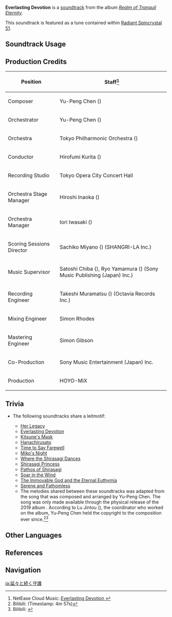 {{Soundtrack Infobox
|image          = Realm of Tranquil Eternity.png
|album          = Realm of Tranquil Eternity
|disc           = 1
|number         = 14
|featured       =
|featured2      =
|featured3      =
|featured_disc  =
|featured_disc2 =
|featured_disc3 =
|youtube_id     = VIvqSndwxuU
|spotify_id     = 4ifHykJhgluHtPX6DJad4n
|previous       = Her Legacy
|next           = Kitsune's Mask
}}
'''Everlasting Devotion''' is a [[soundtrack]] from the album ''[[Realm of Tranquil Eternity]]''.

This soundtrack is featured as a tune contained within [[Radiant Spincrystal 51]].

==Soundtrack Usage==
{{Soundtrack Usage
|quest    = The Five Colors' True Form
|location = Narukami Island//night
|teapot   = 51
}}

==Production Credits==
{| class="wikitable"
! Position
! Staff<ref>NetEase Cloud Music: [https://music.163.com/#/song?id=1879108673 Everlasting Devotion {{zh|绵延的守护}}]</ref>
|-
! Composer
| Yu-Peng Chen ({{zh|陈致逸}})
|-
! Orchestrator
| Yu-Peng Chen ({{zh|陈致逸}})
|-
! Orchestra
| Tokyo Philharmonic Orchestra ({{ja|東京フィルハーモニー交響楽団}})
|-
! Conductor
| Hirofumi Kurita ({{ja|栗田 博文}})
|-
! Recording Studio
| Tokyo Opera City Concert Hall
|-
! Orchestra Stage Manager
| Hiroshi Inaoka ({{ja|稲岡 宏司}})
|-
! Orchestra Manager
| Iori Iwasaki ({{ja|岩崎 井織}})
|-
! Scoring Sessions Director
| Sachiko Miyano ({{ja|宮野 幸子}}) (SHANGRI-LA Inc.)
|-
! Music Supervisor
| Satoshi Chiba ({{ja|千葉 智史}}), Ryo Yamamura ({{ja|山村 涼}}) (Sony Music Publishing (Japan) Inc.)
|-
! Recording Engineer
| Takeshi Muramatsu ({{ja|村松 健}}) (Octavia Records Inc.)
|-
! Mixing Engineer
| Simon Rhodes
|-
! Mastering Engineer
| Simon Gibson
|-
! Co-Production
| Sony Music Entertainment (Japan) Inc.
|-
! Production
| HOYO-MiX
|}

==Trivia==
* <section begin=KitsuneTheme /> The following soundtracks share a leitmotif:
** [[Her Legacy]]
** [[Everlasting Devotion]]
** [[Kitsune's Mask]]
** [[Hanachirusato (Soundtrack)|Hanachirusato]]
** [[Time to Say Farewell]]
** [[Miko's Night]]
** [[Where the Shirasagi Dances]]
** [[Shirasagi Princess]]
** [[Pathos of Shirasagi]]
** [[Soar in the Wind]]
** [[The Immovable God and the Eternal Euthymia (Soundtrack)|The Immovable God and the Eternal Euthymia]]
** [[Serene and Fathomless]]
** The melodies shared between these soundtracks was adapted from the song {{zh|"浮生"||zh_tl=Fleeting Life}} that was composed and arranged by Yu-Peng Chen. The song was only made available through the physical release of the 2019 album {{zh|''山止川行''|zh_tl=Mountain Stops, River Goes}}. According to Lu Jintou ({{zh|陆进透}}), the coordinator who worked on the album, Yu-Peng Chen held the copyright to the composition ever since.<ref>Bilibili: [https://www.bilibili.com/video/BV1dJ411F7JZ/ {{zh|不才个人原创专辑《山止川行》试听pv}}] (Timestamp: 4m 57s)</ref><ref>Bilibili: [https://www.bilibili.com/video/BV1A44y1b7xZ {{zh|【原神】白鹭归庭BGM出处《浮生》}}]</ref><section end=KitsuneTheme />

==Other Languages==
{{Other Languages
|en      = Everlasting Devotion
|zhs     = 绵延的守护
|zhs_rm  = Miányán de Shǒuhù
|zht     = 綿延的守護
|zht_rm  = Miányán de Shǒuhù
|zh_tl   = 
|ja      = 延々と続く守護
|ja_rm   = En'en to Tsudzuku Shugo
|ja_tl   = Everlasting Protection
|ko      = Everlasting Devotion<ref name="RS9">{{Ref/Item|Radiant Spincrystal 51|note=Korean, Spanish, French, Russian, Thai, Vietnamese, German, Indonesian, Portuguese, Turkish}}</ref>
|es      = Everlasting Devotion<ref name="RS9" />
|fr      = Everlasting Devotion<ref name="RS9" />
|ru      = Everlasting Devotion<ref name="RS9" />
|th      = Everlasting Devotion<ref name="RS9" />
|vi      = Thủ Hộ Vĩnh Viễn<ref name="RS9" />
|vi_tl   = 
|de      = Everlasting Devotion<ref name="RS9" />
|id      = Everlasting Devotion<ref name="RS9" />
|pt      = Everlasting Devotion<ref name="RS9" />
|tr      = Everlasting Devotion<ref name="RS9" />
}}

==References==
{{Reflist}}

==Navigation==
{{Soundtrack Navbox|Realm of Tranquil Eternity}}

[[ja:延々と続く守護]]